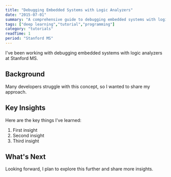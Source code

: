```yaml
---
title: "Debugging Embedded Systems with Logic Analyzers"
date: "2015-07-01"
summary: "A comprehensive guide to debugging embedded systems with logic analyzers. Learn the fundamentals and best practices."
tags: ["deep learning","tutorial","programming"]
category: "tutorials"
readTime: 1
period: "Stanford MS"
---
```


I've been working with debugging embedded systems with logic analyzers at Stanford MS.

## Background

Many developers struggle with this concept, so I wanted to share my approach.

## Key Insights

Here are the key things I've learned:

1. First insight
2. Second insight
3. Third insight

## What's Next

Looking forward, I plan to explore this further and share more insights.

